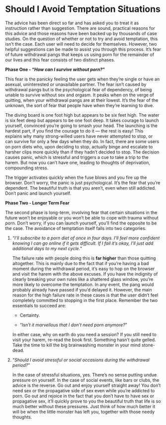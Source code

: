 # Should I Avoid Temptation Situations

The advice has been direct so far and has asked you to treat it as instruction rather than suggestion. There are sound, practical reasons for this advice and those reasons have been backed up by thousands of case studies. On the question of whether or not to try and avoid temptation, this isn't the case. Each user will need to decide for themselves. However, two helpful suggestions can be made to assist you through this process. It's fear of future withdrawal pangs that keeps us using porn for the remainder of our lives and this fear consists of two distinct phases.

**Phase One - “*How can I survive without porn?*"**

This fear is the panicky feeling the user gets when they're single or have an asexual, uninterested or unavailable partner. The fear isn't caused by withdrawal pangs but is the psychological fear of dependency, of being unable to survive without sex and orgasm. It peaks when on the verge of quitting, when your withdrawal pangs are at their lowest. It's the fear of the unknown, the sort of fear that people have when they're learning to dive.

The diving board is one foot high but appears to be six feet high. The water is six feet deep but appears to be one foot deep. It takes courage to launch yourself, convinced you're going to smash your head. The launching is the hardest part, if you find the courage to do it — the rest is easy! This explains why many strong-willed users have never attempted to stop, or can survive for only a few days when they do. In fact, there are some users on porn diets who, upon deciding to stop, actually binge and escalate to harsher clips more quickly than if they hadn't decided to stop. The decision causes panic, which is stressful and triggers a cue to take a trip to the harem. But now you can't have one, leading to thoughts of deprivation, compounding stress.

The trigger activates quickly when the fuse blows and you fire up the browser. Don't worry, the panic is just psychological. It's the fear that you're dependent. The beautiful truth is that you aren't, even when still addicted. Don't panic and launch yourself.

**Phase Two - Longer Term Fear**

The second phase is long-term, involving fear that certain situations in the future won't be enjoyable or you won't be able to cope with trauma without porn. Don't worry, if you can launch yourself, you'll find the opposite to be the case. The avoidance of temptation itself falls into two categories.

1.  “*I'll subscribe to a porn diet of once in four days. I'll feel more confident knowing I can go online if it gets difficult. If I fail it's okay, I'll just add additional days to my next cycle.*"

    The failure rate with people doing this is **far higher** than those quitting altogether. This is mainly due to the fact that if you're having a bad moment during the withdrawal period, it's easy to hop on the browser and visit the harem with the above excuses. If you have the indignity of clearly breaking your own rules like a shattered glass window, you're more likely to overcome the temptation. In any event, the pang would probably already have passed if you'd delayed it. However, the main reason for the high failure rate in these cases is that the user didn't feel completely committed to stopping in the first place. Remember the two essentials to succeed are:

    -   Certainty.

    -   “*Isn't it marvellous that I don't need porn anymore?*"

    In either case, why on earth do you need a session? If you still need to visit your harem, re-read the book first. Something hasn't quite gelled. Take the time to kill the big brainwashing monster in your mind stone-dead.

2.  “*Should I avoid stressful or social occasions during the withdrawal period?*"

    In the case of stressful situations, yes. There's no sense putting undue pressure on yourself. In the case of social events, like bars or clubs, the advice is the reverse. Go out and enjoy yourself straight away! You don't need sex or the propagative side of sex even while you're addicted to porn. Go out and rejoice in the fact that you don't have to have sex or propagative sex, it'll quickly prove to you the beautiful truth that life is so much better without these pressures. Just think of how much better it will be when the little monster has left you, together with those needy thoughts.
